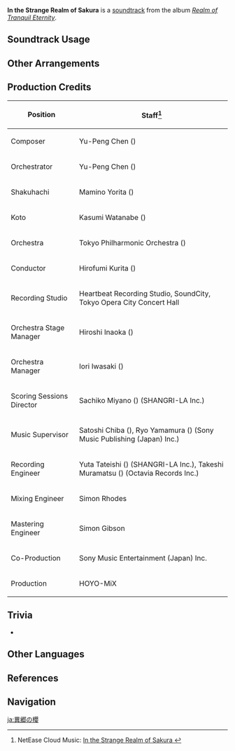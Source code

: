 {{Soundtrack Infobox
|image          = Realm of Tranquil Eternity.png
|album          = Realm of Tranquil Eternity
|disc           = 1
|number         = 07
|featured       =
|featured2      =
|featured3      =
|featured_disc  =
|featured_disc2 =
|featured_disc3 =
|youtube_id     = LnfBnoHaS9c
|spotify_id     = 4FMVa0b9FMV27N9awlWTXu
|previous       = The Land of Her Serenity
|next           = Blue Dream
}}
'''In the Strange Realm of Sakura''' is a [[soundtrack]] from the album ''[[Realm of Tranquil Eternity]]''.

==Soundtrack Usage==
{{Soundtrack Usage
|quest    = 
|location = Inazuma City//night
|domain   = 
}}

==Other Arrangements==
{{Files by Category Gallery|Media Using an Unreleased Arrangement of In the Strange Realm of Sakura Soundtrack}}

==Production Credits==
{| class="wikitable"
! Position
! Staff<ref>NetEase Cloud Music: [https://music.163.com/#/song?id=1879098365 In the Strange Realm of Sakura {{zh|异乡之樱}}]</ref>
|-
! Composer
| Yu-Peng Chen ({{zh|陈致逸}})
|-
! Orchestrator
| Yu-Peng Chen ({{zh|陈致逸}})
|-
! Shakuhachi
| Mamino Yorita ({{ja|寄田 真見乃}})
|-
! Koto
| Kasumi Watanabe ({{ja|渡邊 香澄}})
|-
! Orchestra
| Tokyo Philharmonic Orchestra ({{ja|東京フィルハーモニー交響楽団}})
|-
! Conductor
| Hirofumi Kurita ({{ja|栗田 博文}})
|-
! Recording Studio
| Heartbeat Recording Studio, SoundCity, Tokyo Opera City Concert Hall
|-
! Orchestra Stage Manager
| Hiroshi Inaoka ({{ja|稲岡 宏司}})
|-
! Orchestra Manager
| Iori Iwasaki ({{ja|岩崎 井織}})
|-
! Scoring Sessions Director
| Sachiko Miyano ({{ja|宮野 幸子}}) (SHANGRI-LA Inc.)
|-
! Music Supervisor
| Satoshi Chiba ({{ja|千葉 智史}}), Ryo Yamamura ({{ja|山村 涼}}) (Sony Music Publishing (Japan) Inc.)
|-
! Recording Engineer
| Yuta Tateishi ({{ja|立石 佑太}}) (SHANGRI-LA Inc.), Takeshi Muramatsu ({{ja|村松 健}}) (Octavia Records Inc.)
|-
! Mixing Engineer
| Simon Rhodes
|-
! Mastering Engineer
| Simon Gibson
|-
! Co-Production
| Sony Music Entertainment (Japan) Inc.
|-
! Production
| HOYO-MiX
|}

==Trivia==
* {{Transclude|Separated Dream|ShogunTheme|section=1}}

==Other Languages==
{{Other Languages
|en      = In the Strange Realm of Sakura
|zhs     = 异乡之樱
|zhs_rm  = Yìxiāng zhī Yīng
|zht     = 異鄉之櫻
|zht_rm  = Yìxiāng zhī Yīng
|zh_tl   = Sakura of a Foreign Land
|ja      = 異郷の櫻
|ja_rm   = Ikyou no Sakura
|ja_tl   = Sakura of a Foreign Land
}}

==References==
{{Reflist}}

==Navigation==
{{Soundtrack Navbox|Realm of Tranquil Eternity}}

[[ja:異郷の櫻]]
